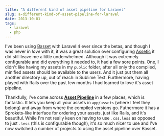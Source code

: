 ```yaml
---
title: "A different kind of asset pipeline for Laravel"
slug: a-different-kind-of-asset-pipeline-for-laravel
date: 2013-10-01
tags:
  - laravel
  - php
---
```


I've been using [Basset](https://github.com/jasonlewis/basset) with Laravel 4 ever since the betas, and though I was never in _love_ with it, it was a great solution over configuring [Assetic](https://github.com/kriswallsmith/assetic) it did still leave me a little underwhelmed. Although it was extremely configurable and did everything it needed to, it had a few sore points. One, I didn't like having my assets in my `public` folder, after all only the compiled, minified assets should be available to the users. And it just put them all another directory up, out of reach in Sublime Text. Furthermore, having played with Rails over the past few months I had learned to love it's asset pipeline.

Thankfully, I've come across **[Asset Pipeline](https://github.com/CodeSleeve/asset-pipeline)** in a few places, which is fantastic. It lets you keep all your assets in `app/assets` (where I feel they belong) and away from where the compiled versions go. Futhermore it has a Sprokets-like interface for ordering your assets, just like Rails, and it's beautiful. While I'm not really keen on having to use `.css.less` as opposed to just `.less` (this is configurable though), it's so much nicer to use and I've now switched a number of projects to using the asset pipeline over Basset.
